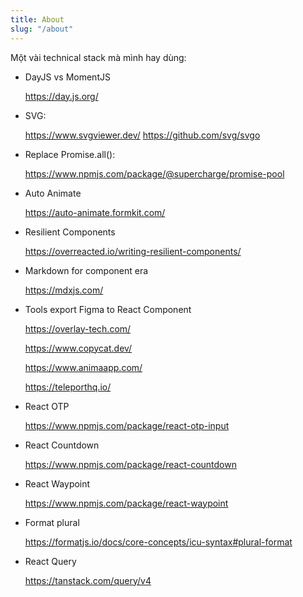 ```yaml
---
title: About
slug: "/about"
---
```



<About />

Một vài technical stack mà mình hay dùng:

- DayJS vs MomentJS

  https://day.js.org/

- SVG:

  https://www.svgviewer.dev/
  https://github.com/svg/svgo

- Replace Promise.all():
  
  https://www.npmjs.com/package/@supercharge/promise-pool

- Auto Animate

  https://auto-animate.formkit.com/

- Resilient Components

  https://overreacted.io/writing-resilient-components/

- Markdown for component era

  https://mdxjs.com/

- Tools export Figma to React Component
  
  https://overlay-tech.com/

  https://www.copycat.dev/

  https://www.animaapp.com/

  https://teleporthq.io/

- React OTP

  https://www.npmjs.com/package/react-otp-input

- React Countdown

  https://www.npmjs.com/package/react-countdown

- React Waypoint

  https://www.npmjs.com/package/react-waypoint

- Format plural

  https://formatjs.io/docs/core-concepts/icu-syntax#plural-format

- React Query

  https://tanstack.com/query/v4